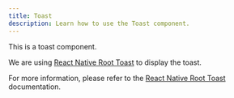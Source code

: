 ```yaml
---
title: Toast
description: Learn how to use the Toast component.
---
```


<Tip>
    This is a toast component.
</Tip>

We are using [React Native Root Toast](https://docs.expo.dev/ui-programming/react-native-toast/#cross-platform-react-native-root-toast) to display the toast.

For more information, please refer to the [React Native Root Toast](https://docs.expo.dev/ui-programming/react-native-toast/#cross-platform-react-native-root-toast) documentation.